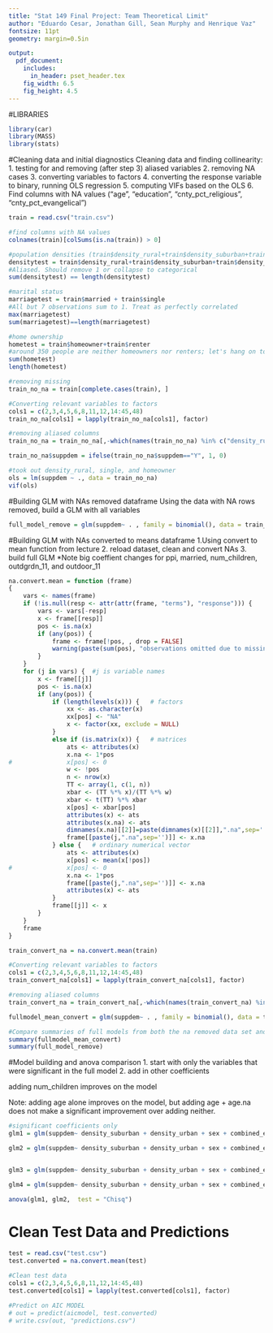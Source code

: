 ```yaml
---
title: "Stat 149 Final Project: Team Theoretical Limit"
author: "Eduardo Cesar, Jonathan Gill, Sean Murphy and Henrique Vaz"
fontsize: 11pt
geometry: margin=0.5in

output:
  pdf_document:
    includes:
      in_header: pset_header.tex
    fig_width: 6.5
    fig_height: 4.5
---
```

\newcommand{\noin}{\noindent}    
\newcommand{\Var}{\text{Var}} 
\newcommand{\Bin}{\text{Bin}}
\newcommand{\Bern}{\text{Bern}}
\newcommand{\Beta}{\text{Beta}}
\newcommand{\Cov}{\text{Cov}}    
\newcommand{\bs}{\boldsymbol}
\newcommand{\mb}{\mathbf}
\newcommand{\ansl}{\textcolor{blue}}

#LIBRARIES
```r
library(car)
library(MASS)
library(stats)
```


#Cleaning data and initial diagnostics
Cleaning data and finding collinearity: 
1. testing for and removing (after step 3) aliased variables
2. removing NA cases
3. converting variables to factors
4. converting the response variable to binary, running OLS regression
5. computing VIFs based on the OLS
6. Find columns with NA values ("age", "education", "cnty_pct_religious", "cnty_pct_evangelical")

```r
train = read.csv("train.csv")

#find columns with NA values
colnames(train)[colSums(is.na(train)) > 0]

#population densities (train$density_rural+train$density_suburban+train$density_urban)
densitytest = train$density_rural+train$density_suburban+train$density_urban 
#Aliased. Should remove 1 or collapse to categorical
sum(densitytest) == length(densitytest)

#marital status
marriagetest = train$married + train$single 
#All but 7 observations sum to 1. Treat as perfectly correlated
max(marriagetest)
sum(marriagetest)==length(marriagetest)

#home ownership
hometest = train$homeowner+train$renter 
#around 350 people are neither homeowners nor renters; let's hang on to both variables
sum(hometest)
length(hometest)

#removing missing
train_no_na = train[complete.cases(train), ]

#Converting relevant variables to factors
cols1 = c(2,3,4,5,6,8,11,12,14:45,48)
train_no_na[cols1] = lapply(train_no_na[cols1], factor)

#removing aliased columns
train_no_na = train_no_na[,-which(names(train_no_na) %in% c("density_rural","single"))]

train_no_na$suppdem = ifelse(train_no_na$suppdem=="Y", 1, 0)

#took out density_rural, single, and homeowner
ols = lm(suppdem ~ ., data = train_no_na)
vif(ols)
```


#Building GLM with NAs removed dataframe
Using the data with NA rows removed, build a GLM with all variables
```r
full_model_remove = glm(suppdem~ . , family = binomial(), data = train_no_na)
```


#Building GLM with NAs converted to means dataframe
1.Using convert to mean function from lecture
2. reload dataset, clean and convert NAs
3. build full GLM
*Note big coeffient changes for ppi, married, num_children, outdgrdn_11, and outdoor_11
```r
na.convert.mean = function (frame)
{
    vars <- names(frame)
    if (!is.null(resp <- attr(attr(frame, "terms"), "response"))) {
        vars <- vars[-resp]
        x <- frame[[resp]]
        pos <- is.na(x)
        if (any(pos)) {
            frame <- frame[!pos, , drop = FALSE]
            warning(paste(sum(pos), "observations omitted due to missing values in the response"))
        }
    }
    for (j in vars) {  #j is variable names
        x <- frame[[j]]
        pos <- is.na(x)
        if (any(pos)) {
            if (length(levels(x))) {   # factors
                xx <- as.character(x)
                xx[pos] <- "NA"
                x <- factor(xx, exclude = NULL)
            }
            else if (is.matrix(x)) {   # matrices
                ats <- attributes(x)
                x.na <- 1*pos
#               x[pos] <- 0
                w <- !pos
                n <- nrow(x)
                TT <- array(1, c(1, n))
                xbar <- (TT %*% x)/(TT %*% w)
                xbar <- t(TT) %*% xbar
                x[pos] <- xbar[pos]
                attributes(x) <- ats
                attributes(x.na) <- ats
                dimnames(x.na)[[2]]=paste(dimnames(x)[[2]],".na",sep='')
                frame[[paste(j,".na",sep='')]] <- x.na
            } else {   # ordinary numerical vector
                ats <- attributes(x)
                x[pos] <- mean(x[!pos])
#               x[pos] <- 0
                x.na <- 1*pos
                frame[[paste(j,".na",sep='')]] <- x.na
                attributes(x) <- ats
            }
            frame[[j]] <- x
        }
    }
    frame
}

train_convert_na = na.convert.mean(train)

#Converting relevant variables to factors
cols1 = c(2,3,4,5,6,8,11,12,14:45,48)
train_convert_na[cols1] = lapply(train_convert_na[cols1], factor)

#removing aliased columns
train_convert_na = train_convert_na[,-which(names(train_convert_na) %in% c("density_rural","single"))]

fullmodel_mean_convert = glm(suppdem~ . , family = binomial(), data = train_convert_na)

#Compare summaries of full models from both the na removed data set and the na converted mean data set
summary(fullmodel_mean_convert)
summary(full_model_remove)
```


#Model building and anova comparison
1. start with only the variables that were significant in the full model
2. add in other coefficients

adding num_children improves on the model

Note: adding age alone improves on the model, but adding age + age.na does not make a significant improvement over adding neither.
```r
#significant coefficients only 
glm1 = glm(suppdem~ density_suburban + density_urban + sex + combined_ethnicity_4way + combined_ethnicity_4way + ppi + married + education+ hasreligion + catholic + christian + interest_in_religion + donrever_1 + liberal_donor + conservative_donor + contbrel_1 + apparel_1+cat_1+guns_1 + cnty_pct_religious + cnty_pct_evangelical + cnty_pct_religious.na + cnty_pct_evangelical.na, family = binomial(), data = train_convert_na) 

glm2 = glm(suppdem~ density_suburban + density_urban + sex + combined_ethnicity_4way + combined_ethnicity_4way + ppi + married + education+ hasreligion + catholic + christian + interest_in_religion + donrever_1 + liberal_donor + conservative_donor + contbrel_1 + apparel_1+cat_1+guns_1 + cnty_pct_religious + cnty_pct_evangelical + cnty_pct_religious.na + cnty_pct_evangelical.na +age + age.na + party_reg_state + party_primary_state + + census_median_income, family = binomial(), data = train_convert_na)


glm3 = glm(suppdem~ density_suburban + density_urban + sex + combined_ethnicity_4way + combined_ethnicity_4way + ppi + married + education+ hasreligion + catholic + christian + interest_in_religion + donrever_1 + liberal_donor + conservative_donor + contbrel_1 + apparel_1+cat_1+guns_1 + cnty_pct_religious + cnty_pct_evangelical + cnty_pct_religious.na + cnty_pct_evangelical.na + num_children, family = binomial(), data = train_convert_na)

glm4 = glm(suppdem~ density_suburban + density_urban + sex + combined_ethnicity_4way + combined_ethnicity_4way + ppi + married + education+ hasreligion + catholic + christian + interest_in_religion + donrever_1 + liberal_donor + conservative_donor + contbrel_1 + apparel_1+cat_1+guns_1 + cnty_pct_religious + cnty_pct_evangelical + cnty_pct_religious.na + cnty_pct_evangelical.na+ num_children, family = binomial(), data = train_convert_na)

anova(glm1, glm2,  test = "Chisq")
```

<!-- #Stepwise AIC and BIC -->
<!-- 1. mention this was taken from stat 139... -->
<!-- ```{r} -->
<!-- glm_na_convert = glm(suppdem~ . , family = binomial(), data = train_convert_na) -->
<!-- intercept = glm(suppdem~1,family = binomial(), data = train_convert_na) -->

<!-- aicmodel = step(intercept, scope = list(upper = glm_na_convert), direction = "forward", k = 2 ) -->

<!-- summary(aicmodel) -->

<!-- ``` -->

# Clean Test Data and Predictions
```r
test = read.csv("test.csv")
test.converted = na.convert.mean(test)

#Clean test data
cols1 = c(2,3,4,5,6,8,11,12,14:45,48)
test.converted[cols1] = lapply(test.converted[cols1], factor)

#Predict on AIC MODEL
# out = predict(aicmodel, test.converted)
# write.csv(out, "predictions.csv")
```



